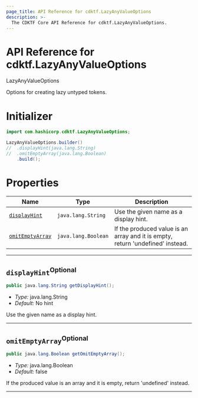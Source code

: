 ```yaml
---
page_title: API Reference for cdktf.LazyAnyValueOptions
description: >-
  The CDKTF Core API Reference for cdktf.LazyAnyValueOptions.
---
```


<!-- This file is generated through yarn generate-docs -->

# API Reference for cdktf.LazyAnyValueOptions

   LazyAnyValueOptions <a name="LazyAnyValueOptions" id="cdktf.LazyAnyValueOptions"></a>
  
  Options for creating lazy untyped tokens.
  
  # Initializer <a name="Initializer" id="cdktf.LazyAnyValueOptions.Initializer"></a>
  
  ```java
  import com.hashicorp.cdktf.LazyAnyValueOptions;
  
  LazyAnyValueOptions.builder()
  //  .displayHint(java.lang.String)
  //  .omitEmptyArray(java.lang.Boolean)
      .build();
  ```
  
  # Properties <a name="Properties" id="Properties"></a>
  
  | **Name** | **Type** | **Description** |
  | --- | --- | --- |
  | <code><a href="#cdktf.LazyAnyValueOptions.property.displayHint">displayHint</a></code> | <code>java.lang.String</code> | Use the given name as a display hint. |
  | <code><a href="#cdktf.LazyAnyValueOptions.property.omitEmptyArray">omitEmptyArray</a></code> | <code>java.lang.Boolean</code> | If the produced value is an array and it is empty, return 'undefined' instead. |
  
  ---
  
  ## `displayHint`<sup>Optional</sup> <a name="displayHint" id="cdktf.LazyAnyValueOptions.property.displayHint"></a>
  
  ```java
  public java.lang.String getDisplayHint();
  ```
  
  - *Type:* java.lang.String
  - *Default:* No hint
  
  Use the given name as a display hint.
  
  ---
  
  ## `omitEmptyArray`<sup>Optional</sup> <a name="omitEmptyArray" id="cdktf.LazyAnyValueOptions.property.omitEmptyArray"></a>
  
  ```java
  public java.lang.Boolean getOmitEmptyArray();
  ```
  
  - *Type:* java.lang.Boolean
  - *Default:* false
  
  If the produced value is an array and it is empty, return 'undefined' instead.
  
  ---
  
